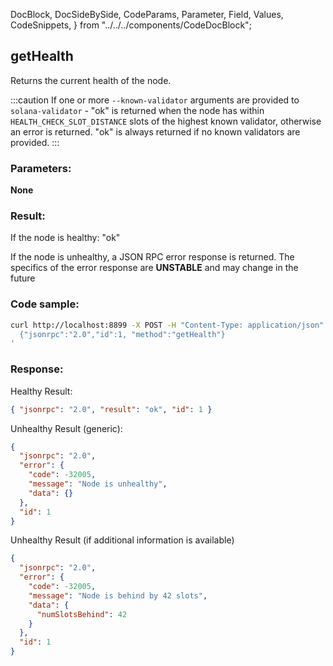   DocBlock,
  DocSideBySide,
  CodeParams,
  Parameter,
  Field,
  Values,
  CodeSnippets,
} from "../../../components/CodeDocBlock";

<DocBlock>

## getHealth

Returns the current health of the node.

:::caution
If one or more `--known-validator` arguments are provided to `solana-validator` - "ok" is returned
when the node has within `HEALTH_CHECK_SLOT_DISTANCE` slots of the highest known validator,
otherwise an error is returned. "ok" is always returned if no known validators are provided.
:::

<DocSideBySide>
<CodeParams>

### Parameters:

**None**

### Result:

If the node is healthy: "ok"

If the node is unhealthy, a JSON RPC error response is returned. The specifics of the error response are **UNSTABLE** and may change in the future

</CodeParams>

<CodeSnippets>

### Code sample:

```bash
curl http://localhost:8899 -X POST -H "Content-Type: application/json" -d '
  {"jsonrpc":"2.0","id":1, "method":"getHealth"}
'
```

### Response:

Healthy Result:

```json
{ "jsonrpc": "2.0", "result": "ok", "id": 1 }
```

Unhealthy Result (generic):

```json
{
  "jsonrpc": "2.0",
  "error": {
    "code": -32005,
    "message": "Node is unhealthy",
    "data": {}
  },
  "id": 1
}
```

Unhealthy Result (if additional information is available)

```json
{
  "jsonrpc": "2.0",
  "error": {
    "code": -32005,
    "message": "Node is behind by 42 slots",
    "data": {
      "numSlotsBehind": 42
    }
  },
  "id": 1
}
```

</CodeSnippets>
</DocSideBySide>
</DocBlock>
